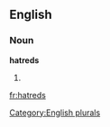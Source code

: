 
==English==

===Noun===
'''hatreds'''

# {{plural of|[[hatred]]}}

[[Category:English plurals]]

[[fr:hatreds]]